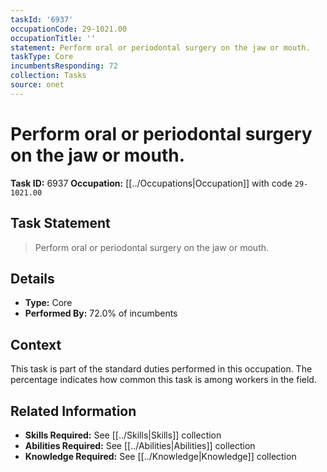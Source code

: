 ```yaml
---
taskId: '6937'
occupationCode: 29-1021.00
occupationTitle: ''
statement: Perform oral or periodontal surgery on the jaw or mouth.
taskType: Core
incumbentsResponding: 72
collection: Tasks
source: onet
---
```

# Perform oral or periodontal surgery on the jaw or mouth.

**Task ID:** 6937
**Occupation:** [[../Occupations|Occupation]] with code `29-1021.00`

## Task Statement

> Perform oral or periodontal surgery on the jaw or mouth.

## Details

- **Type:** Core
- **Performed By:** 72.0% of incumbents

## Context

This task is part of the standard duties performed in this occupation. The percentage indicates how common this task is among workers in the field.

## Related Information

- **Skills Required:** See [[../Skills|Skills]] collection
- **Abilities Required:** See [[../Abilities|Abilities]] collection
- **Knowledge Required:** See [[../Knowledge|Knowledge]] collection
